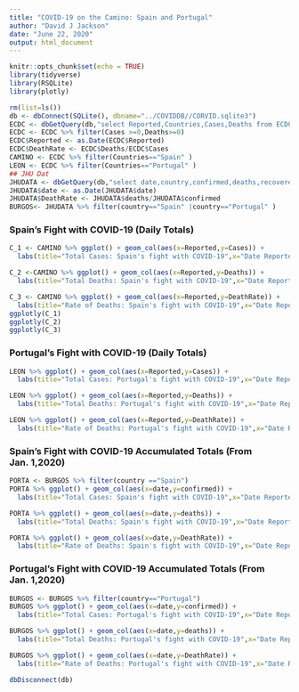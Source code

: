 ---
title: "COVID-19 on the Camino: Spain and Portugal"
author: "David J Jackson"
date: "June 22, 2020"
output: html_document
---

```{r setup, include=FALSE}
knitr::opts_chunk$set(echo = TRUE)
library(tidyverse)
library(RSQLite)
library(plotly)
```
```{r,echo=FALSE}
rm(list=ls())
db <- dbConnect(SQLite(), dbname="../COVIDDB//CORVID.sqlite3")
ECDC <- dbGetQuery(db,"select Reported,Countries,Cases,Deaths from ECDC")
ECDC <- ECDC %>% filter(Cases >=0,Deaths>=0)
ECDC$Reported <- as.Date(ECDC$Reported)
ECDC$DeathRate <- ECDC$Deaths/ECDC$Cases
CAMINO <- ECDC %>% filter(Countries=="Spain" )
LEON <- ECDC %>% filter(Countries=="Portugal" )
## JHU Dat
JHUDATA <- dbGetQuery(db,"select date,country,confirmed,deaths,recovered from JHUDATA")
JHUDATA$date <- as.Date(JHUDATA$date)
JHUDATA$DeathRate <- JHUDATA$deaths/JHUDATA$confirmed
BURGOS<- JHUDATA %>% filter(country=="Spain" |country=="Portugal" )


```

### Spain's Fight with COVID-19 (Daily Totals)

```{r,echo=FALSE}
C_1 <- CAMINO %>% ggplot() + geom_col(aes(x=Reported,y=Cases)) +
  labs(title="Total Cases: Spain's fight with COVID-19",x="Date Reported",y="Total Cases Reported")

C_2 <-CAMINO %>% ggplot() + geom_col(aes(x=Reported,y=Deaths)) +
  labs(title="Total Deaths: Spain's fight with COVID-19",x="Date Reported",y="Total Deaths Reported")

C_3 <- CAMINO %>% ggplot() + geom_col(aes(x=Reported,y=DeathRate)) +
  labs(title="Rate of Deaths: Spain's fight with COVID-19",x="Date Reported",y="Death RAte (%)") 
ggplotly(C_1)
ggplotly(C_2)
ggplotly(C_3)

```

### Portugal's Fight with COVID-19 (Daily Totals)

```{r,echo=FALSE}
LEON %>% ggplot() + geom_col(aes(x=Reported,y=Cases)) +
  labs(title="Total Cases: Portugal's fight with COVID-19",x="Date Reported",y="Total Cases Reported")

LEON %>% ggplot() + geom_col(aes(x=Reported,y=Deaths)) +
  labs(title="Total Deaths: Portugal's fight with COVID-19",x="Date Reported",y="Total Deaths Reported")

LEON %>% ggplot() + geom_col(aes(x=Reported,y=DeathRate)) +
  labs(title="Rate of Deaths: Portugal's fight with COVID-19",x="Date Reported",y="Death RAte (%)")
```


### Spain's Fight with COVID-19 Accumulated Totals (From Jan. 1,2020)

```{r,echo=FALSE}
PORTA <- BURGOS %>% filter(country =="Spain")
PORTA %>% ggplot() + geom_col(aes(x=date,y=confirmed)) +
  labs(title="Total Cases: Spain's fight with COVID-19",x="Date Reported",y="Total Cases To Date")

PORTA %>% ggplot() + geom_col(aes(x=date,y=deaths)) +
  labs(title="Total Deaths: Spain's fight with COVID-19",x="Date Reported",y="Total  Deaths To Date")

PORTA %>% ggplot() + geom_col(aes(x=date,y=DeathRate)) +
  labs(title="Rate of Deaths: Spain's fight with COVID-19",x="Date Reported",y="Death RAte (%)")
```

### Portugal's Fight with COVID-19 Accumulated Totals (From Jan. 1,2020)

```{r,echo=FALSE}
BURGOS <- BURGOS %>% filter(country=="Portugal") 
BURGOS %>% ggplot() + geom_col(aes(x=date,y=confirmed)) +
  labs(title="Total Cases: Portugal's fight with COVID-19",x="Date Reported",y="Total Cases Reported to Date")

BURGOS %>% ggplot() + geom_col(aes(x=date,y=deaths)) +
  labs(title="Total Deaths: Portugal's fight with COVID-19",x="Date Reported",y="Total Deaths Reported")

BURGOS %>% ggplot() + geom_col(aes(x=date,y=DeathRate)) +
  labs(title="Rate of Deaths: Portugal's fight with COVID-19",x="Date Reported",y="Death RAte (%)")
```
```{r}
dbDisconnect(db)
```

